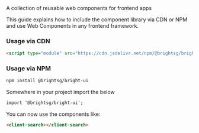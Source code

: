 
<Meta title="Introduction" />

<Title>Welcome to Bright Shared UI</Title>
<Subtitle>A collection of reusable web components for frontend apps</Subtitle>

This guide explains how to include the component library via CDN or NPM and use Web Components in any frontend framework.

### Usage via CDN
```html
<script type="module" src="https://cdn.jsdelivr.net/npm/@brightsg/bright-shared-ui"></script>
```

### Usage via NPM

```bash
npm install @brightsg/bright-ui
```

Somewhere in your project import the below
```html
import '@brightsg/bright-ui';
```

You can now use the components like:
```html
<client-search></client-search>
```